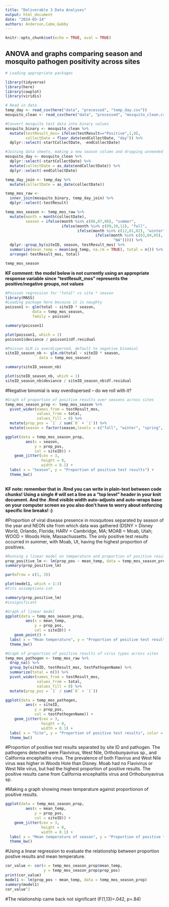 ```yaml
---
title: "Deliverable 3 Data Analyses"
output: html_document
date: "2024-03-14"
authors: Anderson,Cabe,Gabby
---
```

```r
knitr::opts_chunk$set(echo = TRUE, eval = TRUE)
```

## ANOVA and graphs comparing season and mosquito pathogen positivity across sites

```r
# Loading appropriate packages

library(tidyverse)
library(here)
library(cowplot)
library(viridis)
```

```r
# Read in data
temp_day <- read_csv(here("data", "processed", "temp_day.csv"))
mosquito_clean <- read_csv(here("data", "processed", "mosquito_clean.csv"))
```

```r
#Convert mosquito test data into binary values
mosquito_binary <- mosquito_clean %>% 
  mutate(testResult_mos= ifelse(testResult=="Positive",1,0),
         collectDate = floor_date(endCollectDate, "day")) %>% 
  dplyr::select(-startCollectDate, -endCollectDate)
```

```r
#Joining data sheets, making a new season column and dropping unneeded variables
mosquito_day <- mosquito_clean %>% 
  dplyr::select(-startCollectDate) %>% 
  mutate(collectDate = as_date(endCollectDate)) %>% 
  dplyr::select(-endCollectDate) 

temp_day_join <- temp_day %>% 
  mutate(collectDate = as_date(collectDate))

temp_mos_raw <-
  inner_join(mosquito_binary, temp_day_join) %>% 
  dplyr::select(-testResult)

temp_mos_season <- temp_mos_raw %>% 
  mutate(month = month(collectDate),
         season = ifelse(month %in% c(06,07,08), "summer",
                         ifelse(month %in% c(09,10,11), "fall",
                                ifelse(month %in% c(12,01,02), "winter",
                                        ifelse(month %in% c(03,04,05), "spring",
                                                "NA"))))) %>% 
  dplyr::group_by(siteID, season, testResult_mos) %>%
  summarize(mean_temp = mean(avg_temp, na.rm = TRUE), total = n()) %>% 
  arrange(-testResult_mos, total)

temp_mos_season

```
**KF comment: the model below is not currently using an appropriate response variable since "testResult_mos" represents the positive/negative groups, not values**
```r
#Poisson regression for "total" vs site * season
library(MASS)
#Loading package here because it is naughty
poisson1 <- glm(total ~ siteID * season, 
            data = temp_mos_season,
            family = poisson)

summary(poisson1)

plot(poisson1, which = 1)
poisson1$deviance / poisson1$df.residual

#Poisson GLM is overdispersed, default to negative binomial
siteID_season_nb <- glm.nb(total ~ siteID * season, 
               data = temp_mos_season)

summary(siteID_season_nb)

plot(siteID_season_nb, which = 1)
siteID_season_nb$deviance / siteID_season_nb$df.residual
```
#Negative binomial is way overdispersed -- do we roll with it?

```r
#Graph of proportion of positive results over seasons across sites
temp_mos_season_prop <- temp_mos_season %>% 
  pivot_wider(names_from = testResult_mos,
              values_from = total,
              values_fill = 0) %>% 
  mutate(prop_pos = `1` / sum(`0` + `1`)) %>% 
  mutate(season = factor(season,levels = c("fall", "winter", "spring", "summer")))

ggplot(data = temp_mos_season_prop, 
         aes(x = season, 
             y = prop_pos,
             col = siteID)) +
    geom_jitter(cex = 3,
                height = 0,
                width = 0.1) +
  labs( x = "Season", y = "Proportion of positive test results") +
  theme_bw()
  
```

**KF note: remember that in .Rmd you can write in plain-text between code chunks! Using a single # will set a line as a "top level" header in your knit document. And the .Rmd visible width auto-adjusts and auto-wraps base on your computer screen so you also don't have to worry about enforcing specific line breaks! :) **

#Proportion of viral disease presence in mosquitoes separated by season of the year and NEON site from which data was gathered (DSNY = Disney World, Orlando, Florida; HARV = Cambridge, MA; MOAB = Moab, Utah; WOOD = Woods Hole, Massachussetts. The only positive test results occurred in summer, with Moab, Ut, having the highest proportion of positives.
```r
#Running a linear model on temperature and proportion of positive results 
prop_positive_lm <- lm(prop_pos ~ mean_temp, data = temp_mos_season_prop)
summary(prop_positive_lm)

par(mfrow = c(1, 3))

plot(model1, which = 1:3)
#Fits assumptions-ish

summary(prop_positive_lm)
#insignificant
```
```r
#Graph of linear model
ggplot(data = temp_mos_season_prop, 
         aes(x = mean_temp, 
             y = prop_pos,
             col = siteID)) +
    geom_point() +
  labs( x = "Mean temperature", y = "Proportion of positive test results") +
  theme_bw()
```

```r
#Graph of proportion of positive results of virus types across sites 
temp_mos_pathogen <- temp_mos_raw %>% 
  drop_na() %>% 
  group_by(siteID, testResult_mos, testPathogenName) %>% 
  summarize(total = n()) %>% 
  pivot_wider(names_from = testResult_mos,
              values_from = total,
              values_fill = 0) %>% 
  mutate(prop_pos = `1` / sum(`0` + `1`))

ggplot(data = temp_mos_pathogen, 
         aes(x = siteID, 
             y = prop_pos,
             col = testPathogenName)) +
    geom_jitter(cex = 3,
                height = 0,
                width = 0.1) +
  labs( x = "Site", y = "Proportion of positive test results", color = "Virus") +
  theme_bw()

```
#Proportion of positive test results separated by site ID and pathogen. The pathogens detected were Flavivirus, West Nile, 	Orthobunyavirus sp., and California encephalitis virus. The prevalence of both Flavirus and West Nile virus was higher in Woods Hole than Disney. Moab had no Flavivirus or West Nile virus, but had the highest proportion of positive results. The positive results came from California encephalitis virus and Orthobunyavirus sp.

#Making a graph showing mean temperature against proportionon of positive results. 
```r
ggplot(data = temp_mos_season_prop, 
         aes(x = mean_temp, 
             y = prop_pos,
             col = siteID)) +
    geom_jitter(cex = 3,
                height = 0,
                width = 0.1) +
  labs( x = "Mean temperature of season", y = "Proportion of positive test results") +
  theme_bw()
```

#Using a linear regression to evaluate the relationship between proportion postive results and mean temperature. 
```r
cor_value <- cor(x = temp_mos_season_prop$mean_temp, 
                 y = temp_mos_season_prop$prop_pos)
print(cor_value)
model1 <- lm(prop_pos ~ mean_temp, data = temp_mos_season_prop)
summary(model1)
cor_value^2
```
#The relationship came back not significant (F(1,13)=.042, p=.84)
